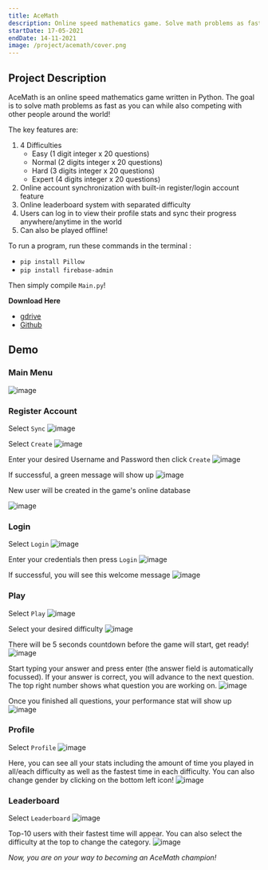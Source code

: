 ```yaml
---
title: AceMath
description: Online speed mathematics game. Solve math problems as fast as you can while also competing with other people around the world!
startDate: 17-05-2021
endDate: 14-11-2021
image: /project/acemath/cover.png
---
```


## Project Description

AceMath is an online speed mathematics game written in Python.
The goal is to solve math problems as fast as you can while also competing with other people around the world!

The key features are:

1.  4 Difficulties
    - Easy (1 digit integer x 20 questions)
    - Normal (2 digits integer x 20 questions)
    - Hard (3 digits integer x 20 questions)
    - Expert (4 digits integer x 20 questions)
2.  Online account synchronization with built-in register/login account feature
3.  Online leaderboard system with separated difficulty
4.  Users can log in to view their profile stats and sync their progress anywhere/anytime in the world
5.  Can also be played offline!

To run a program, run these commands in the terminal :

- `pip install Pillow`
- `pip install firebase-admin`

Then simply compile `Main.py`!

**Download Here**

- [gdrive](https://drive.google.com/file/d/18cR53-hUbM7ec3JAbiwLo_uEHLXHPubf/view?usp=sharing)
- [Github](https://github.com/DulapahV/AceMath/blob/main/AceMath.zip)

## Demo

### Main Menu

![image](https://user-images.githubusercontent.com/71577909/138806837-186e85a3-fde0-4e70-b5ba-1d181ea52b34.png)

### Register Account

Select `Sync`
![image](https://user-images.githubusercontent.com/71577909/138806837-186e85a3-fde0-4e70-b5ba-1d181ea52b34.png)

Select `Create`
![image](https://user-images.githubusercontent.com/71577909/138807760-d7f48b15-7c08-43fd-8cac-e313fe58a1c2.png)

Enter your desired Username and Password then click `Create`
![image](https://user-images.githubusercontent.com/71577909/138807898-d5b9f498-1dfc-4cac-aa87-205bf46aef5b.png)

If successful, a green message will show up
![image](https://user-images.githubusercontent.com/71577909/138808081-eb15f9cf-0289-4500-8b80-9d1ac31294e1.png)

New user will be created in the game's online database

![image](https://user-images.githubusercontent.com/71577909/138812340-d91742ef-d4bf-4cf1-80db-79d18bc695e3.png)

### Login

Select `Login`
![image](https://user-images.githubusercontent.com/71577909/138807760-d7f48b15-7c08-43fd-8cac-e313fe58a1c2.png)

Enter your credentials then press `Login`
![image](https://user-images.githubusercontent.com/71577909/138808168-4b32fdae-05b3-4f62-9a58-6c95b147683e.png)

If successful, you will see this welcome message
![image](https://user-images.githubusercontent.com/71577909/138808251-b749391b-c36c-40d7-a278-135daf1d313e.png)

### Play

Select `Play`
![image](https://user-images.githubusercontent.com/71577909/138806837-186e85a3-fde0-4e70-b5ba-1d181ea52b34.png)

Select your desired difficulty
![image](https://user-images.githubusercontent.com/71577909/138808402-a220aa37-e3dc-4fca-a035-4a2d721b90a8.png)

There will be 5 seconds countdown before the game will start, get ready!
![image](https://user-images.githubusercontent.com/71577909/138808460-79bf1045-5c2e-49ac-9c79-2e4626ae2571.png)

Start typing your answer and press enter (the answer field is automatically focussed). If your answer is correct, you will advance to the next question. The top right number shows what question you are working on.
![image](https://user-images.githubusercontent.com/71577909/138808473-02644450-1950-41d1-b8ab-6e502a1aac6e.png)

Once you finished all questions, your performance stat will show up
![image](https://user-images.githubusercontent.com/71577909/138808840-e7472b2c-71cc-46a1-91c0-ba08cc529ab6.png)

### Profile

Select `Profile`
![image](https://user-images.githubusercontent.com/71577909/138806837-186e85a3-fde0-4e70-b5ba-1d181ea52b34.png)

Here, you can see all your stats including the amount of time you played in all/each difficulty as well as the fastest time in each difficulty. You can also change gender by clicking on the bottom left icon!
![image](https://user-images.githubusercontent.com/71577909/138808900-c0380f16-e5ec-4481-838f-56d717f45a19.png)

### Leaderboard

Select `Leaderboard`
![image](https://user-images.githubusercontent.com/71577909/138806837-186e85a3-fde0-4e70-b5ba-1d181ea52b34.png)

Top-10 users with their fastest time will appear. You can also select the difficulty at the top to change the category.
![image](https://user-images.githubusercontent.com/71577909/138809250-20a37684-1ab3-4e26-87b0-f1ed27078575.png)

_Now, you are on your way to becoming an AceMath champion!_
